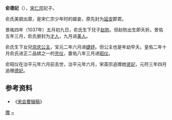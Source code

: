 '''俞德妃'''（{{bd|||1064年|}}），[[宋仁宗|宋仁宗]]妃子。
{{東亞女性歷史人物
| 名稱=德妃俞氏
| 身份=宋朝妃嬪
| 位號=延安郡君→才人→美人→婕妤→充仪→昭儀→贤妃（追贈）→德妃（追贈）
| 子=赵昉
| 夫=[[宋仁宗|宋仁宗]]
| 女=莊和大長帝姬
|}}

俞氏美貌出眾，是宋仁宗少年时的姬妾，原先封为[[延安|延安]]郡君。

景祐四年（1037年）五月初九日，俞氏生下兒子[[赵昉|赵昉]]。但赵昉出生即夭折。景佑五年三月，俞氏册封为[[才人|才人]]，九月进[[美人|美人]]。

俞氏生下女兒[[徐国公主_(宋仁宗)|崇庆公主]]，宝元二年六月进[[婕妤|婕妤]]。但公主也是年幼早夭。皇佑二年十月俞氏进正二品嫔之一的[[嫔|充仪]]，嘉佑八年三月进[[昭仪|昭仪]]。

俞昭仪在治平元年六月前去世，治平元年六月，宋英宗追赠她[[贤妃|贤妃]]，元符三年四月追赠[[德妃|德妃]]。

== 参考资料 ==
{{wikisource|宋史/卷242}}
*《[[宋会要辑稿|宋会要辑稿]]》

[[Category:宋仁宗妃|赠]]
[[Category:俞姓|~]]